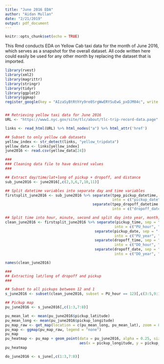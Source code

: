 ```yaml
---
title: "June 2016 EDA"
author: "Aidan Mullan"
date: "2/21/2019"
output: pdf_document
---
```


```r
knitr::opts_chunk$set(echo = TRUE)
```

This Rmd conducts EDA on Yellow Cab taxi data for the month of June 2016, which serves as a snapshot for the overall dataset. All code written here could easily be used for any other month by replacing the dataset that is imported.

```r
library(rvest)
library(xml2)
library(magrittr)
library(stringr)
library(tidyr)
library(ggplot2)
library(ggmap)
register_google(key = "AIzaSyBtRthYy9re0SrgWwERYSuEwG_pxDJM84c", write = TRUE)


## Retrieving yellow taxi data for June 2016
URL <- "https://www1.nyc.gov/site/tlc/about/tlc-trip-record-data.page"

links <- read_html(URL) %>% html_nodes("a") %>% html_attr('href')

## Subset to only yellow cab datasets
yellow_index <- str_detect(links, "yellow_tripdata")
yellow_data <- links[yellow_index]
june2016 <- read.csv(yellow_data[24])
```

```r
###
### Cleaning data file to have desired values
###

## Extract day/time/lat+long of pickup + dropoff, and distance
sub_june2016 <- june2016[,c(2,3,6,7,10,11)]

## Split datetime variables into separate day and time variables
firstsplit_june2016 <- sub_june2016 %>% separate(tpep_pickup_datetime, sep = " ", n = 2,
                                                 into = c("pickup_date", "pickup_time")) %>%
                                        separate(tpep_dropoff_datetime, sep = " ", n = 2,
                                                 into = c("dropoff_date", "dropoff_time"))

## Split time into hour, minute, second and split day into year, month, and day
clean_june2016 <- firstsplit_june2016 %>% separate(pickup_time, sep = ":", n = 3,
                                                  into = c("PU_hour", "PU_minute", "PU_second")) %>%
                                         separate(pickup_date, sep = "-", n = 3,
                                                  into = c("PU_year", "PU_month", "PU_day")) %>%
                                         separate(dropoff_time, sep = ":", n = 3,
                                                  into = c("DO_hour", "DO_minute", "DO_second")) %>%
                                         separate(dropoff_date, sep = "-", n = 3,
                                                  into = c("DO_year", "DO_month", "DO_day"))

names(clean_june2016)
```

```r
###
## Extracting lat/long of dropoff and pickup
###

## Subset to all pickups between 12 and 1
s_june2016 <- subset(clean_june2016, subset = PU_hour == 12)[,c(3:5,9:11,13:16)]

## Pickup map
pu_june2016 <- s_june2016[,c(1:3,7:8)]

pu_mean_lat <- mean(pu_june2016$pickup_latitude)
pu_mean_long <- mean(pu_june2016$pickup_longitude)
pu_map_raw <- get_map(location = c(pu_mean_long, pu_mean_lat), zoom = 8, scale = 2)
pu_map <- ggmap(pu_map_raw, legend = "none")
pu_map
pu_heatmap <- pu_map + geom_point(data = pu_june2016, alpha = 0.25, size = 0.5,
                                  aes(x = pickup_longitude, y = pickup_latitude))
pu_heatmap

do_june2016 <- s_june[,c(1:3,7:8)]
```





